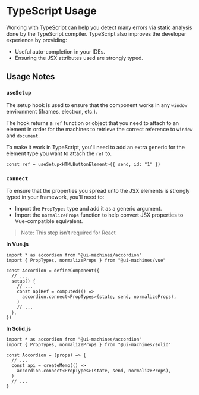 # TypeScript Usage

Working with TypeScript can help you detect many errors via static analysis done
by the TypeScript compiler. TypeScript also improves the developer experience by
providing:

- Useful auto-completion in your IDEs.
- Ensuring the JSX attributes used are strongly typed.

## Usage Notes

### `useSetup`

The setup hook is used to ensure that the component works in any `window`
environment (iframes, electron, etc.).

The hook returns a `ref` function or object that you need to attach to an
element in order for the machines to retrieve the correct reference to `window`
and `document`.

To make it work in TypeScript, you'll need to add an extra generic for the
element type you want to attach the `ref` to.

```tsx
const ref = useSetup<HTMLButtonElement>({ send, id: "1" })
```

### `connect`

To ensure that the properties you spread unto the JSX elements is strongly typed
in your framework, you'll need to:

- Import the `PropTypes` type and add it as a generic argument.
- Import the `normalizeProps` function to help convert JSX properties to
  Vue-compatible equivalent.

> Note: This step isn't required for React

**In Vue.js**

```tsx
import * as accordion from "@ui-machines/accordion"
import { PropTypes, normalizeProps } from "@ui-machines/vue"

const Accordion = defineComponent({
  // ...
  setup() {
    // ...
    const apiRef = computed(() =>
      accordion.connect<PropTypes>(state, send, normalizeProps),
    )
    // ...
  },
})
```

**In Solid.js**

```tsx
import * as accordion from "@ui-machines/accordion"
import { PropTypes, normalizeProps } from "@ui-machines/solid"

const Accordion = (props) => {
  // ...
  const api = createMemo(() =>
    accordion.connect<PropTypes>(state, send, normalizeProps),
  )
  // ...
}
```
